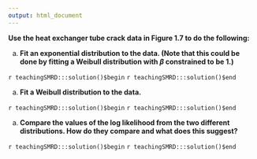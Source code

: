 ```yaml
---
output: html_document
---
```


__Use the heat exchanger tube crack data in Figure 1.7 to do the following:__

a. __Fit an exponential distribution to the data. (Note that this could be done by fitting a Weibull distribution with $\beta$ constrained to be 1.)__

`r teachingSMRD:::solution()$begin`
`r teachingSMRD:::solution()$end`

a. __Fit a Weibull distribution to the data.__

`r teachingSMRD:::solution()$begin`
`r teachingSMRD:::solution()$end`

a. __Compare the values of the log likelihood from the two different distributions. How do they compare and what does this suggest?__

`r teachingSMRD:::solution()$begin`
`r teachingSMRD:::solution()$end`
